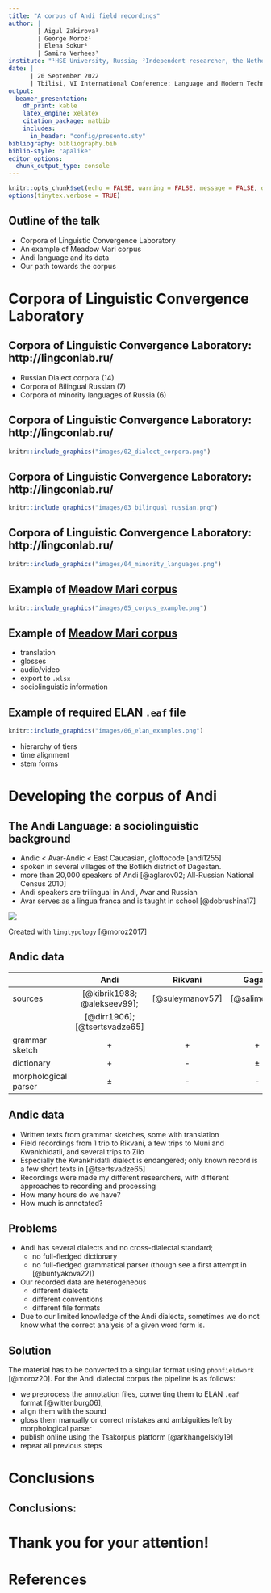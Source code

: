 ```yaml
---
title: "A corpus of Andi field recordings"
author: |
        | Aigul Zakirova¹
        | George Moroz¹
        | Elena Sokur¹
        | Samira Verhees²
institute: "¹HSE University, Russia; ²Independent researcher, the Netherlands"
date: |
      | 20 September 2022
      | Tbilisi, VI International Conference: Language and Modern Technologies
output: 
  beamer_presentation:
    df_print: kable
    latex_engine: xelatex
    citation_package: natbib
    includes:
      in_header: "config/presento.sty"
bibliography: bibliography.bib
biblio-style: "apalike"
editor_options: 
  chunk_output_type: console
---
```


```r
knitr::opts_chunk$set(echo = FALSE, warning = FALSE, message = FALSE, dev='cairo_pdf')
options(tinytex.verbose = TRUE)
```

## Outline of the talk

- Corpora of Linguistic Convergence Laboratory
- An example of Meadow Mari corpus
- Andi language and its data
- Our path towards the corpus

# \color{colorwhite} Corpora of Linguistic Convergence Laboratory

## Corpora of Linguistic Convergence Laboratory: http://lingconlab.ru/

* Russian Dialect corpora (14)
* Corpora of Bilingual Russian (7)
* Corpora of minority languages of Russia (6)

## Corpora of Linguistic Convergence Laboratory: http://lingconlab.ru/

```r
knitr::include_graphics("images/02_dialect_corpora.png")
```

## Corpora of Linguistic Convergence Laboratory: http://lingconlab.ru/

```r
knitr::include_graphics("images/03_bilingual_russian.png")
```

## Corpora of Linguistic Convergence Laboratory: http://lingconlab.ru/

```r
knitr::include_graphics("images/04_minority_languages.png")
```

## Example of [Meadow Mari corpus](http://lingconlab.ru/spoken_meadow_mari/)

```r
knitr::include_graphics("images/05_corpus_example.png")
```

## Example of [Meadow Mari corpus](http://lingconlab.ru/spoken_meadow_mari/)

- translation
- glosses
- audio/video
- export to `.xlsx`
- sociolinguistic information

## Example of required ELAN `.eaf` file

```r
knitr::include_graphics("images/06_elan_examples.png")
```

- hierarchy of tiers
- time alignment
- stem forms

# \color{colorwhite} Developing the corpus of Andi

## The Andi Language: a sociolinguistic background

- Andic < Avar-Andic < East Caucasian, glottocode [andi1255]
- spoken in several villages of the Botlikh district of Dagestan. 
- more than 20,000 speakers of Andi [@aglarov02; All-Russian National Census 2010]
- Andi speakers are trilingual in Andi, Avar and Russian
- Avar serves as a lingua franca and is taught in school [@dobrushina17]

![](images/01_map.png)

Created with `lingtypology` [@moroz2017]

\setcounter{footnote}{0}

## Andic data

|                      |            Andi           |     Rikvani     |    Gagatli   |     Zilo     |
|----------------------|:-------------------------:|:---------------:|:------------:|:------------:|
| sources              | [@kibrik1988; @alekseev99];| [@suleymanov57] | [@salimov10] | [@kayefurth] |
|                      | [@dirr1906]; [@tsertsvadze65]|            |              |              |
| grammar sketch       |             +             |        +        |       +      |       +      |
| dictionary           |             +             |        -        |       ±      |       ±      |
| morphological parser |±\footnote[frame]{A pilot version of a morphological parser of Andi is presented in (Buntyakova 2022).}             |        -        |       -      |       -      |

\setcounter{footnote}{0}

## Andic data

- Written texts from grammar sketches, some with translation
- Field recordings from 1 trip to Rikvani, a few trips to Muni and Kwankhidatli, and several trips to Zilo
- Especially the Kwankhidatli dialect is endangered; only known record is a few short texts in [@tsertsvadze65]
\pause
- Recordings were made my different researchers, with different approaches to recording and processing
\pause
- How many hours do we have?
- How much is annotated?

## Problems

- Andi has several dialects and no cross-dialectal standard;
    - no full-fledged dictionary 
    - no full-fledged grammatical parser (though see a first attempt in [@buntyakova22])
- Our recorded data are heterogeneous 
    - different dialects
    - different conventions 
    - different file formats 
- Due to our limited knowledge of the Andi dialects, sometimes we do not know what the correct analysis of a given word form is.
 
## Solution

The material has to be converted to a singular format using `phonfieldwork` [@moroz20]. For the Andi dialectal corpus the pipeline is as follows: 

- we preprocess the annotation files, converting them to ELAN `.eaf` format [@wittenburg06], 
- align them with the sound
- gloss them manually or correct mistakes and ambiguities left by morphological parser
- publish online using the Tsakorpus platform [@arkhangelskiy19]
- repeat all previous steps

# \color{colorwhite} Conclusions

## Conclusions:

# \color{colorwhite} Thank you for your attention!

# References {.allowframebreaks}
